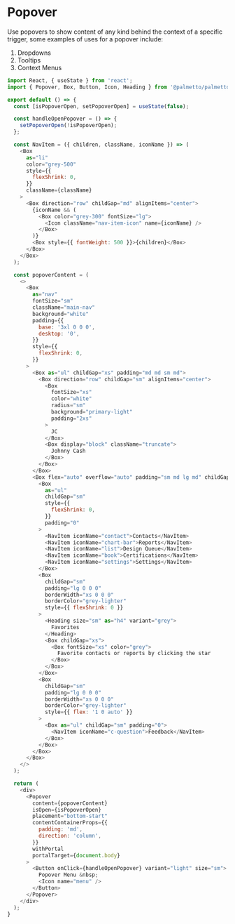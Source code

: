 
<Meta title="Components/Popover/Codesandbox" />

# Popover

Use popovers to show content of any kind behind the context of a specific trigger, some examples
of uses for a popover include:

1. Dropdowns
2. Tooltips
3. Context Menus

```js codesandbox=palmetto-components
import React, { useState } from 'react';
import { Popover, Box, Button, Icon, Heading } from '@palmetto/palmetto-components';

export default () => {
  const [isPopoverOpen, setPopoverOpen] = useState(false);

  const handleOpenPopover = () => {
    setPopoverOpen(!isPopoverOpen);
  };

  const NavItem = ({ children, className, iconName }) => (
    <Box
      as="li"
      color="grey-500"
      style={{
        flexShrink: 0,
      }}
      className={className}
    >
      <Box direction="row" childGap="md" alignItems="center">
        {iconName && (
          <Box color="grey-300" fontSize="lg">
            <Icon className="nav-item-icon" name={iconName} />
          </Box>
        )}
        <Box style={{ fontWeight: 500 }}>{children}</Box>
      </Box>
    </Box>
  );

  const popoverContent = (
    <>
      <Box
        as="nav"
        fontSize="sm"
        className="main-nav"
        background="white"
        padding={{
          base: '3xl 0 0 0',
          desktop: '0',
        }}
        style={{
          flexShrink: 0,
        }}
      >
        <Box as="ul" childGap="xs" padding="md md sm md">
          <Box direction="row" childGap="sm" alignItems="center">
            <Box
              fontSize="xs"
              color="white"
              radius="sm"
              background="primary-light"
              padding="2xs"
            >
              JC
            </Box>
            <Box display="block" className="truncate">
              Johnny Cash
            </Box>
          </Box>
        </Box>
        <Box flex="auto" overflow="auto" padding="sm md lg md" childGap="lg">
          <Box
            as="ul"
            childGap="sm"
            style={{
              flexShrink: 0,
            }}
            padding="0"
          >
            <NavItem iconName="contact">Contacts</NavItem>
            <NavItem iconName="chart-bar">Reports</NavItem>
            <NavItem iconName="list">Design Queue</NavItem>
            <NavItem iconName="book">Certifications</NavItem>
            <NavItem iconName="settings">Settings</NavItem>
          </Box>
          <Box
            childGap="sm"
            padding="lg 0 0 0"
            borderWidth="xs 0 0 0"
            borderColor="grey-lighter"
            style={{ flexShrink: 0 }}
          >
            <Heading size="sm" as="h4" variant="grey">
              Favorites
            </Heading>
            <Box childGap="xs">
              <Box fontSize="xs" color="grey">
                Favorite contacts or reports by clicking the star
              </Box>
            </Box>
          </Box>
          <Box
            childGap="sm"
            padding="lg 0 0 0"
            borderWidth="xs 0 0 0"
            borderColor="grey-lighter"
            style={{ flex: '1 0 auto' }}
          >
            <Box as="ul" childGap="sm" padding="0">
              <NavItem iconName="c-question">Feedback</NavItem>
            </Box>
          </Box>
        </Box>
      </Box>
    </>
  );

  return (
    <div>
      <Popover
        content={popoverContent}
        isOpen={isPopoverOpen}
        placement="bottom-start"
        contentContainerProps={{
          padding: 'md',
          direction: 'column',
        }}
        withPortal
        portalTarget={document.body}
      >
        <Button onClick={handleOpenPopover} variant="light" size="sm">
          Popover Menu &nbsp;
          <Icon name="menu" />
        </Button>
      </Popover>
    </div>
  );
}
```
